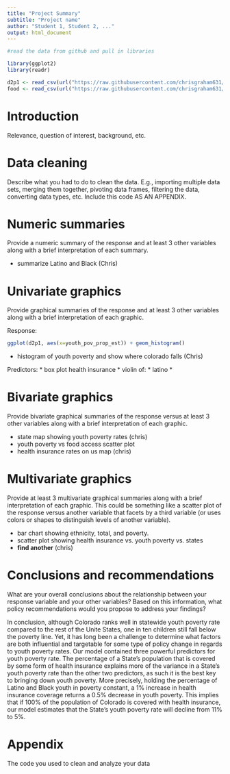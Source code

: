 ```yaml
---
title: "Project Summary"
subtitle: "Project name"
author: "Student 1, Student 2, ..."
output: html_document
---
```


```r
#read the data from github and pull in libraries

library(ggplot2)
library(readr)

d2p1 <- read_csv(url("https://raw.githubusercontent.com/chrisgraham631/D2P/main/d2p1.csv"))
food <- read_csv(url("https://raw.githubusercontent.com/chrisgraham631/D2P/main/foodaccess3.csv"))
```

# Introduction

Relevance, question of interest, background, etc.

# Data cleaning

Describe what you had to do to clean the data. E.g., importing multiple data sets, merging them together, pivoting data frames, filtering the data, converting data types, etc. Include this code AS AN APPENDIX.

# Numeric summaries

Provide a numeric summary of the response and at least 3 other variables along with a brief interpretation of each summary.

* summarize Latino and Black (Chris)

# Univariate graphics

Provide graphical summaries of the response and at least 3 other variables along with a brief interpretation of each graphic.

Response:
```r
ggplot(d2p1, aes(x=youth_pov_prop_est)) + geom_histogram()
```

* histogram of youth poverty and show where colorado falls (Chris)

Predictors:
* box plot health insurance
* violin of:
  * latino
  * 

# Bivariate graphics

Provide bivariate graphical summaries of the response versus at least 3 other variables along with a brief interpretation of each graphic.

* state map showing youth poverty rates (chris)
* youth poverty vs food access scatter plot
* health insurance rates on us map (chris)

# Multivariate graphics

Provide at least 3 multivariate graphical summaries along with a brief interpretation of each graphic. This could be something like a scatter plot of the response versus another variable that facets by a third variable (or uses colors or shapes to distinguish levels of another variable).

* bar chart showing ethnicity, total, and poverty.
* scatter plot showing health insurance vs. youth poverty vs. states
* **find another** (chris)

# Conclusions and recommendations

What are your overall conclusions about the relationship between your response variable and your other variables? Based on this information, what policy recommendations would you propose to address your findings?

In conclusion, although Colorado ranks well in statewide youth poverty rate compared to the rest of the Unite States, one in ten children still fall below the poverty line. Yet, it has long been a challenge to determine what factors are both influential and targetable for some type of policy change in regards to youth poverty rates. Our model contained three powerful predictors for youth poverty rate. The percentage of a State's population that is covered by some form of health insurance explains more of the variance in a State's youth poverty rate than the other two predictors, as such it is the best key to bringing down youth poverty. More precisely, holding the percentage of Latino and Black youth in poverty constant, a 1% increase in health insurance coverage returns a 0.5% decrease in youth poverty. This implies that if 100% of the population of Colorado is covered with health insurance, our model estimates that the State’s youth poverty rate will decline from 11% to 5%. 

# Appendix

The code you used to clean and analyze your data
